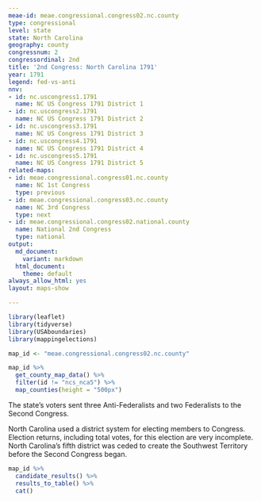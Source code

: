```yaml
---
meae-id: meae.congressional.congress02.nc.county
type: congressional
level: state
state: North Carolina
geography: county
congressnum: 2
congressordinal: 2nd
title: '2nd Congress: North Carolina 1791'
year: 1791
legend: fed-vs-anti
nnv:
- id: nc.uscongress1.1791
  name: NC US Congress 1791 District 1
- id: nc.uscongress2.1791
  name: NC US Congress 1791 District 2
- id: nc.uscongress3.1791
  name: NC US Congress 1791 District 3
- id: nc.uscongress4.1791
  name: NC US Congress 1791 District 4
- id: nc.uscongress5.1791
  name: NC US Congress 1791 District 5
related-maps:
- id: meae.congressional.congress01.nc.county
  name: NC 1st Congress
  type: previous
- id: meae.congressional.congress03.nc.county
  name: NC 3rd Congress
  type: next
- id: meae.congressional.congress02.national.county
  name: National 2nd Congress
  type: national
output:
  md_document:
    variant: markdown
  html_document:
    theme: default
always_allow_html: yes
layout: maps-show

---
```


```r
library(leaflet)
library(tidyverse)
library(USAboundaries)
library(mappingelections)

map_id <- "meae.congressional.congress02.nc.county"
```

<div class="map">

```r
map_id %>%
  get_county_map_data() %>%
  filter(id != "ncs_nca5") %>% 
  map_counties(height = "500px")
```

</div>

The state's voters sent three Anti-Federalists and two Federalists to the Second Congress. 

North Carolina used a district system for electing members to Congress. Election returns, including total votes, for this election are very incomplete. North Carolina's fifth district was ceded to create the Southwest Territory before the Second Congress began.

<div class="results-table">

```r
map_id %>%
  candidate_results() %>%
  results_to_table() %>%
  cat()
```

</div>
